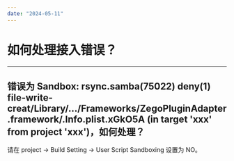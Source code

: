```yaml
---
date: "2024-05-11"
---
```

# 如何处理接入错误？

---

## 错误为 Sandbox: rsync.samba(75022) deny(1) file-write-creat/Library/.../Frameworks/ZegoPluginAdapter.framework/.Info.plist.xGkO5A (in target 'xxx' from project 'xxx')，如何处理？

请在 project -> Build Setting -> User Script Sandboxing 设置为 NO。
